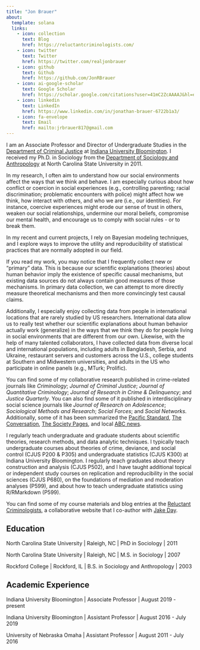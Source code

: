 ```yaml
---
title: "Jon Brauer"
about:
  template: solana
  links:
    - icon: collection
      text: Blog
      href: https://reluctantcriminologists.com/
    - icon: twitter
      text: Twitter
      href: https://twitter.com/realjonbrauer
    - icon: github
      text: Github
      href: https://github.com/JonRBrauer
    - icon: ai-google-scholar
      text: Google Scholar
      href: https://scholar.google.com/citations?user=41mC2ZcAAAAJ&hl=en
    - icon: linkedin
      text: LinkedIn
      href: https://www.linkedin.com/in/jonathan-brauer-6722b1a3/
    - icon: fa-envelope 
      text: Email
      href: mailto:jrbrauer817@gmail.com
---
```


I am an Associate Professor and Director of Undergraduate Studies in the [Department of Criminal Justice](https://criminaljustice.indiana.edu/) at [Indiana University Bloomington](https://www.indiana.edu/). I received my Ph.D. in Sociology from the [Department of Sociology and Anthropology](https://socant.chass.ncsu.edu/) at North Carolina State University in 2011. 

In my research, I often aim to understand how our social environments affect the ways that we think and behave. I am especially curious about how conflict or coercion in social experiences (e.g., controlling parenting; racial discrimination; problematic encounters with police) might affect how we think, how interact with others, and who we are (i.e., our identities). For instance, coercive experiences might erode our sense of trust in others, weaken our social relationships, undermine our moral beliefs, compromise our mental health, and encourage us to comply with social rules - or to break them. 

In my recent and current projects, I rely on Bayesian modeling techniques, and I explore ways to improve the utility and reproducibility of statistical practices that are normally adopted in our field. 

If you read my work, you may notice that I frequently collect new or "primary" data. This is because our scientific explanations (theories) about human behavior imply the existence of specific causal mechanisms, but existing data sources do not always contain good measures of those mechanisms. In primary data collection, we can attempt to more directly measure theoretical mechanisms and then more convincingly test causal claims. 

Additionally, I especially enjoy collecting data from people in international locations that are rarely studied by US researchers. International data allow us to really test whether our scientific explanations about human behavior actually work (generalize) in the ways that we think they do for people living in social environments that are different from our own. Likewise, with the help of many talented collaborators, I have collected data from diverse local and international populations, including adults in Bangladesh, Serbia, and Ukraine, restaurant servers and customers across the U.S., college students at Southern and Midwestern universities, and adults in the US who participate in online panels (e.g., MTurk; Prolific). 

You can find some of my collaborative research published in crime-related journals like *Criminology*; *Journal of Criminal Justice*; *Journal of Quantitative Criminology*; *Journal of Research in Crime & Delinquency*; and *Justice Quarterly*. You can also find some of it published in interdisciplinary social science journals like *Journal of Research on Adolescence*; *Sociological Methods and Research*; *Social Forces*; and *Social Networks.* Additionally, some of it has been summarized the [Pacific Standard](https://psmag.com/social-justice/working-moms-the-kids-are-all-right-40102#.umpx21fny), [The Conversation](https://theconversation.com/can-we-teach-restaurant-servers-to-treat-all-customers-equally-regardless-of-race-42865), [The Society Pages](https://thesocietypages.org/discoveries/2015/08/12/reducing-murder-rates/), and local [ABC news](https://www.ketv.com/article/link-between-head-injuries-and-criminal-behavior/12104106).

I regularly teach undergraduate and graduate students about scientific theories, research methods, and data analytic techniques. I typically teach undergraduate courses about theories of crime, deviance, and social control (CJUS P200 & P305) and undergraduate statistics (CJUS K300) at Indiana University Bloomington. I regularly teach graduates about theory construction and analysis (CJUS P502), and I have taught additional topical or independent study courses on replication and reproducibility in the social sciences (CJUS P680), on the foundations of mediation and moderation analyses (P599), and about how to teach undergraduate statistics using R/RMarkdown (P599).

You can find some of my course materials and blog entries at the [Reluctant Criminologists](https://reluctantcriminologists.com/), a collaborative website that I co-author with [Jake Day](https://www.jacobcday.com/). 

## Education

North Carolina State University \| Raleigh, NC \| PhD in Sociology \| 2011

North Carolina State University \| Raleigh, NC \| M.S. in Sociology \| 2007

Rockford College \| Rockford, IL \| B.S. in Sociology and Anthropology \| 2003

## Academic Experience

Indiana University Bloomington \| Associate Professor \| August 2019 - present

Indiana University Bloomington \| Assistant Professor \| August 2016 - July 2019

University of Nebraska Omaha \| Assistant Professor \| August 2011 - July 2016



